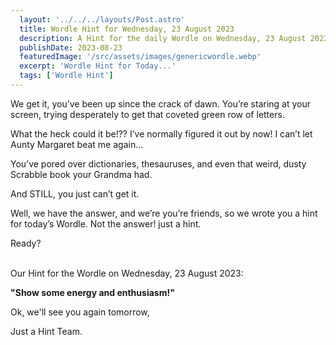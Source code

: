 ```yaml
---
  layout: '../../../layouts/Post.astro'
  title: Wordle Hint for Wednesday, 23 August 2023
  description: A Hint for the daily Wordle on Wednesday, 23 August 2023
  publishDate: 2023-08-23
  featuredImage: '/src/assets/images/genericwordle.webp'
  excerpt: 'Wordle Hint for Today...'
  tags: ['Wordle Hint']
---
```


  We get it, you’ve been up since the crack of dawn. You’re staring at your screen, trying desperately to get that coveted green row of letters. 

  What the heck could it be!??
  I’ve normally figured it out by now!
  I can’t let Aunty Margaret beat me again… 

  You’ve pored over dictionaries, thesauruses, and even that weird, dusty Scrabble book your Grandma had.

  And STILL, you just can’t get it. 

  Well, we have the answer, and we’re you’re friends, so we wrote you a hint for today’s Wordle.
  Not the answer! just a hint. 

  Ready?<br /><br />

  Our Hint for the Wordle on Wednesday, 23 August 2023:

  **"Show some energy and enthusiasm!"**

  Ok, we'll see you again tomorrow, 

  Just a Hint Team.
  